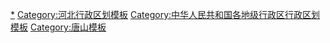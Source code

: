 {{Navbox
|name = 唐山市行政区划
|title = [[唐山市]]行政区划
|listclass = hlist
|above = 省级行政区：[[河北省]]　　政府驻地：[[路北区]]
|image = [[File:Administrative Division Tangshan.png|150px]]
|state = {{{state<includeonly>|collapsed</includeonly>}}}

|group1style = background: #ececec; text-align: center;
|group1 = [[县级行政区]]
|liststyle = background: #ececec; text-align: center;
|list1 = 14[[县级行政区]]（7[[市辖区]]、3[[县级市]]、4[[县级行政区|县]]）；231[[乡级行政区]]（54[[街道办事处]]、132[[行政建制镇|镇]]、42[[乡级行政区|乡]]、3[[民族乡]]）

|group2 = [[市辖区]]
|groupstyle = text-align: center;
|list2 = {{Navbox|child

|group1 = [[路南区]]
|list1 =  {{Navbox|child
|group1 = 9街道
|list1 =
* [[学院南路街道]]
* [[友谊街道 (唐山市)|友谊街道]]
* [[广场街道 (唐山市)|广场街道]]
* [[永红桥街道]]
* [[小山街道]]
* [[文化北后街街道]]
* [[钱家营矿区街道]]
* [[惠民道街道]]
* [[梁家屯路街道]]
|group2 = 1镇
|list2 =
* [[稻地镇]]
|group3 = 1乡
|list3 =
* [[女织寨乡]]
}}

|group2 = [[路北区]]
|list2 =  {{Navbox|child
|group1 = 11街道
|list1 =
* [[乔屯街道]]
* [[文化路街道 (唐山市)|文化路街道]]
* [[钓鱼台街道 (唐山市)|钓鱼台街道]]
* [[东新村街道]]
* [[缸窑街道]]
* [[机场路街道]]
* [[河北路街道]]
* [[龙东街道]]
* [[大里街道]]
* [[光明街道 (唐山市)|光明街道]]
* [[翔云道街道]]
|group2 = 2镇
|list2 =
* [[韩城镇 (唐山市)|韩城镇]]
* [[果园镇 (唐山市)|果园镇]]
|group3 = [[唐山高新技术产业开发区|唐山高新区]]
|group3style = background: #ececec
|list3 = {{Navbox|child
|group1 = 1街道
|groupstyle = background: #ececec
|list1 =
* [[高新区街道 (唐山市)|高新区街道]]
}}
}}

|group3 = [[古冶区]]
|list3 =  {{Navbox|child
|group1 = 5街道
|list1 =
* [[林西街道]]
* [[唐家庄街道]]
* [[古冶街道]]
* [[赵各庄街道]]
* [[京华街道]]
|group2 = 2镇
|list2 =
* [[范各庄镇]]
* [[卑家店镇]]
|group3 = 3乡
|list3 =
* [[王辇庄乡]]
* [[习家套乡]]
* [[大庄坨乡]]
}}

|group4 = [[开平区]]
|list4 =  {{Navbox|child
|group1 = 5街道
|list1 =
* [[马家沟街道]]
* [[开平街道]]
* [[税务庄街道]]
* [[陡电街道]]
* [[荆各庄街道]]
|group2 = 6镇
|list2 =
* [[开平镇]]
* [[栗园镇]]
* [[越河镇]]
* [[双桥镇 (唐山市)|双桥镇]]
* [[郑庄子镇]]
* [[洼里镇]]
}}

|group5 = [[丰南区]]
|list5 =  {{Navbox|child
|group1 = 1街道
|list1 =
* [[青年路街道 (唐山市)|青年路街道]]
|group2 = 12镇
|list2 =
* [[胥各庄镇]]
* [[小集镇]]
* [[黄各庄镇]]
* [[西葛镇]]
* [[大新庄镇]]
* [[钱营镇]]
* [[唐坊镇 (唐山市)|唐坊镇]]
* [[王兰庄镇]]
* [[柳树𨟠镇]]
* [[黑沿子镇]]
* [[大齐各庄镇]]
* [[岔河镇 (唐山市)|岔河镇]]
|group3 = 3乡
|list3 =
* [[南孙庄乡]]
* [[东田庄乡]]
* [[尖字沽乡]]
|group4 = [[芦台经济开发区|芦台开发区]]
|group4style = background: #ececec
|list4 = {{Navbox|child
|group1 = 1街道
|groupstyle = background: #ececec
|list1 =
* [[新华路街道 (芦台开发区)|新华路街道]]
|group2 = 1镇
|list2 =
* [[海北镇 (芦台开发区)|海北镇]]
}}
|group5 = [[汉沽管理区]]
|group5style = background: #ececec
|list5 = {{Navbox|child
|group1 = 1街道
|groupstyle = background: #ececec
|list1 =
* [[振兴街道 (汉沽管理区)|振兴街道]]
|group2 = 1镇
|list2 =
* [[汉丰镇]]
}}
}}

|group6 = [[丰润区]]
|list6 =  {{Navbox|child
|group1 = 3街道
|list1 =
* [[太平路街道]]
* [[燕山路街道]]
* [[浭阳街道]]
|group2 = 17镇
|list2 =
* [[丰润镇 (唐山市)|丰润镇]]
* [[任各庄镇]]
* [[左家坞镇]]
* [[泉河头镇]]
* [[王官营镇]]
* [[火石营镇]]
* [[新军屯镇]]
* [[小张各庄镇]]
* [[丰登坞镇]]
* [[李钊庄镇]]
* [[白官屯镇]]
* [[石各庄镇 (唐山市)|石各庄镇]]
* [[沙流河镇]]
* [[七树庄镇]]
* [[杨官林镇]]
* [[银城铺镇]]
* [[常庄镇 (唐山市)|常庄镇]]
|group3 = 3乡
|list3 =
* [[姜家营乡]]
* [[欢喜庄乡]]
* [[刘家营乡 (唐山市)|刘家营乡]]
|group4 = [[唐山高新技术产业开发区|唐山高新区]]
|group4style = background: #ececec
|list4 = {{Navbox|child
|group1 = 1镇
|groupstyle = background: #ececec
|list1 =
* [[老庄子镇]]
}}
}}

|group7 = [[曹妃甸区]]
|list7 =  {{Navbox|child
|group1 = 2街道
|list1 =
* [[垦丰街道]]
* [[中山路街道 (唐山市)|中山路街道]]
|group2 = 4镇
|list2 =
* [[唐海镇]]
* [[柳赞镇]]
* [[孙塘庄镇]]
* [[双井镇 (唐山市)|双井镇]]
|group4 = [[南堡经济开发区|南堡开发区]]
|group4style = background: #ececec
|list4 = {{Navbox|child
|group1 = 1街道
|groupstyle = background: #ececec
|list1 =
* [[希望路街道]]
|group2 = 1镇
|list2 =
* [[滨海镇 (唐山市)|滨海镇]]
}}
}}
}}

|group3 = [[县级市]]
|list3 = {{Navbox|child

|group1 = [[遵化市]]
|list1 =  {{Navbox|child
|group1 = 2街道
|list1 =
* [[华明路街道]]
* [[文化路街道 (遵化市)|文化路街道]]
|group2 = 13镇
|list2 =
* [[遵化镇]]
* [[堡子店镇]]
* [[马兰峪镇]]
* [[平安城镇]]
* [[东新庄镇]]
* [[新店子镇 (遵化市)|新店子镇]]
* [[党峪镇]]
* [[地北头镇]]
* [[东旧寨镇]]
* [[铁厂镇 (遵化市)|铁厂镇]]
* [[苏家洼镇]]
* [[建明镇]]
* [[石门镇 (遵化市)|石门镇]]
|group3 = 9乡
|list3 =
* [[西留村乡 (遵化市)|西留村乡]]
* [[崔家庄乡]]
* [[兴旺寨乡]]
* [[刘备寨乡]]
* [[团瓢庄乡]]
* [[娘娘庄乡]]
* [[西三里乡]]
* [[侯家寨乡]]
* [[小厂乡 (遵化市)|小厂乡]]
|group4 = 3民族乡
|list4 =
* [[西下营满族乡]]
* [[汤泉满族乡]]
* [[东陵满族乡]]
}}

|group2 = [[迁安市]]
|list2 =  {{Navbox|child
|group1 = 4街道
|list1 =
* [[永顺街道]]
* [[兴安街道 (迁安市)|兴安街道]]
* [[滨河街道 (迁安市)|滨河街道]]
* [[杨店子街道]]
|group2 = 10镇
|list2 =
* [[夏官营镇 (迁安市)|夏官营镇]]
* [[杨各庄镇]]
* [[建昌营镇]]
* [[赵店子镇]]
* [[野鸡坨镇]]
* [[大崔庄镇]]
* [[蔡园镇]]
* [[马兰庄镇]]
* [[沙河驿镇]]
* [[木厂口镇]]
|group3 = 7乡
|list3 =
* [[扣庄乡]]
* [[彭店子乡]]
* [[上射雁庄乡]]
* [[闫家店乡]]
* [[五重安乡]]
* [[大五里乡]]
* [[太平庄乡 (迁安市)|太平庄乡]]
}}

|group3 = [[滦州市]]
|list3 =  {{Navbox|child
|group1 = 4街道
|list1 =
* [[滦河街道]]
* [[古城街道 (滦州市)|古城街道]]
* [[滦城街道]]
* [[响嘡街道]]
|group2 = 10镇
|list2 =
* [[东安各庄镇]]
* [[雷庄镇]]
* [[茨榆坨镇 (滦州市)|茨榆坨镇]]
* [[榛子镇]]
* [[杨柳庄镇]]
* [[油榨镇]]
* [[古马镇]]
* [[小马庄镇]]
* [[九百户镇]]
* [[王店子镇]]
}}
}}

|group4 = [[县 (中华人民共和国)|县]]
|list4 = {{Navbox|child

|group2 = [[滦南县]]
|list2 =  {{Navbox|child
|group1 = 1街道
|list1 =
* [[友谊路街道 (滦南县)|友谊路街道]]
|group2 = 16镇
|list2 =
* [[倴城镇]]
* [[宋道口镇]]
* [[长凝镇 (滦南县)|长凝镇]]
* [[胡各庄镇]]
* [[坨里镇]]
* [[姚王庄镇]]
* [[司各庄镇]]
* [[安各庄镇]]
* [[扒齿港镇]]
* [[程庄镇 (滦南县)|程庄镇]]
* [[青坨营镇]]
* [[柏各庄镇]]
* [[南堡镇]]
* [[方各庄镇]]
* [[东黄坨镇]]
* [[马城镇 (滦南县)|马城镇]]
}}

|group3 = [[乐亭县]]
|list3 =  {{Navbox|child
|group1 = 1街道
|list1 =
* [[乐安街道 (乐亭县)|乐安街道]]
|group2 = 10镇
|list2 =
* [[乐亭镇]]
* [[汤家河镇]]
* [[胡家坨镇]]
* [[闫各庄镇]]
* [[马头营镇]]
* [[新寨镇 (乐亭县)|新寨镇]]
* [[汀流河镇]]
* [[姜各庄镇]]
* [[毛庄镇 (乐亭县)|毛庄镇]]
* [[中堡镇 (乐亭县)|中堡镇]]
|group3 = 3乡
|list3 =
* [[庞各庄乡]]
* [[大相各庄乡]]
* [[古河乡 (乐亭县)|古河乡]]
|group4 = 海港开发区
|group4style = background: #ececec
|list4 = {{Navbox|child
|group1 = 1镇
|groupstyle = background: #ececec
|list1 =
* [[王滩镇]]
}}
}}

|group4 = [[迁西县]]
|list4 =  {{Navbox|child
|group1 = 1街道
|list1 =
* [[栗乡街道]]
|group2 = 9镇
|list2 =
* [[兴城镇 (迁西县)|兴城镇]]
* [[金厂峪镇]]
* [[洒河桥镇]]
* [[太平寨镇]]
* [[罗家屯镇]]
* [[东荒峪镇]]
* [[新集镇 (迁西县)|新集镇]]
* [[三屯营镇]]
* [[滦阳镇]]
|group3 = 8乡
|list3 =
* [[白庙子乡 (迁西县)|白庙子乡]]
* [[上营乡 (迁西县)|上营乡]]
* [[汉儿庄乡]]
* [[渔户寨乡]]
* [[旧城乡 (迁西县)|旧城乡]]
* [[尹庄乡]]
* [[东莲花院乡]]
* [[新庄子乡]]
}}

|group5 = [[玉田县]]
|list5 =  {{Navbox|child
|group1 = 1街道
|list1 =
* [[无终街道]]
|group2 = 16镇
|list2 =
* [[玉田镇 (玉田县)|玉田镇]]
* [[亮甲店镇]]
* [[鸦鸿桥镇]]
* [[窝洛沽镇]]
* [[石臼窝镇]]
* [[虹桥镇 (玉田县)|虹桥镇]]
* [[散水头镇]]
* [[林南仓镇]]
* [[林西镇 (玉田县)|林西镇]]
* [[杨家板桥镇]]
* [[彩亭桥镇]]
* [[孤树镇]]
* [[大安镇 (玉田县)|大安镇]]
* [[唐自头镇]]
* [[郭家屯镇]]
* [[杨家套镇]]
|group3 = 4乡
|list3 =
* [[林头屯乡]]
* [[潮洛窝乡]]
* [[陈家铺乡]]
* [[郭家桥乡 (玉田县)|郭家桥乡]]
}}
}}
}}
<noinclude>
[[Category:唐山行政区划|*]]
[[Category:河北行政区划模板]]
[[Category:中华人民共和国各地级行政区行政区划模板]]
[[Category:唐山模板]]
</noinclude>